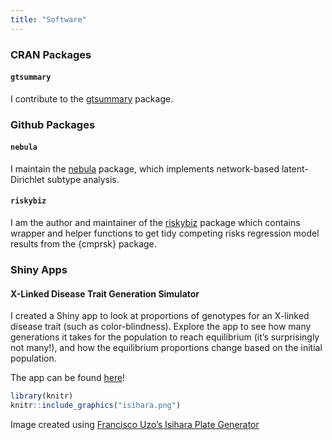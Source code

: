 ```yaml
---
title: "Software"
---
```

### CRAN Packages
#### `gtsummary`
I contribute to the [gtsummary](http://www.danieldsjoberg.com/gtsummary/) package.

### Github Packages
#### `nebula`
I maintain the [nebula](https://nebula-group.github.io/nebula/index.html) package, which implements network-based latent-Dirichlet subtype analysis. 

#### `riskybiz`
I am the author and maintainer of the [riskybiz](https://margarethannum.github.io/riskybiz/) package which contains wrapper and helper functions to get tidy competing risks regression model results from the {cmprsk} package.


### Shiny Apps
#### X-Linked Disease Trait Generation Simulator

I created a Shiny app to look at proportions of genotypes for an X-linked disease trait (such as color-blindness). Explore the app to see how many generations it takes for the population to reach equilibrium (it's surprisingly not many!), and how the equilibrium proportions change based on the initial population. 

The app can be found [here](https://margarethannum.shinyapps.io/xlinked_trait_generation_simulator/)! 

```r
library(knitr)
knitr::include_graphics("isihara.png")
```

Image created using [Francisco Uzo's Isihara Plate Generator](https://franciscouzo.github.io/ishihara/)